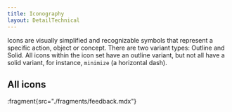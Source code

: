 ```yaml
---
title: Iconography
layout: DetailTechnical
---
```


Icons are visually simplified and recognizable symbols that represent a specific action, object or concept. There are two variant types: Outline and Solid. All icons within the icon set have an outline variant, but not all have a solid variant, for instance, `minimize` (a horizontal dash).

## All icons

<IconPreview />

:fragment{src="./fragments/feedback.mdx"}
